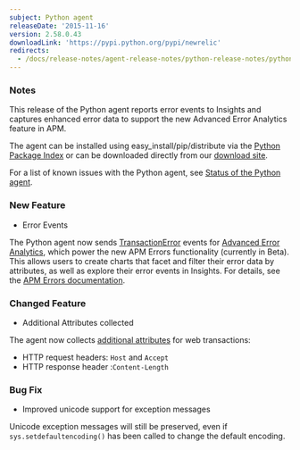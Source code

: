 ```yaml
---
subject: Python agent
releaseDate: '2015-11-16'
version: 2.58.0.43
downloadLink: 'https://pypi.python.org/pypi/newrelic'
redirects:
  - /docs/release-notes/agent-release-notes/python-release-notes/python-agent-2580x
---
```


### Notes

This release of the Python agent reports error events to Insights and captures enhanced error data to support the new Advanced Error Analytics feature in APM.

The agent can be installed using easy_install/pip/distribute via the [Python Package Index](https://pypi.python.org/pypi/newrelic) or can be downloaded directly from our [download site](http://download.newrelic.com/python_agent/release/).

For a list of known issues with the Python agent, see [Status of the Python agent](https://docs.newrelic.com/docs/python/status-of-python-agent).

### New Feature

* Error Events

The Python agent now sends [TransactionError](https://docs.newrelic.com/docs/insights/new-relic-insights/decorating-events/error-event-default-attributes-insights) events for [Advanced Error Analytics](https://blog.newrelic.com/2015/11/12/apm-error-analytics/), which power the new APM Errors functionality (currently in Beta). This allows users to create charts that facet and filter their error data by attributes, as well as explore their error events in Insights. For details, see the [APM Errors documentation](https://docs.newrelic.com/docs/apm/applications-menu/events/view-apm-errors-error-traces).

### Changed Feature

* Additional Attributes collected

The agent now collects [additional attributes](https://docs.newrelic.com/docs/agents/python-agent/attributes/python-agent-attributes#attributes) for web transactions:

* HTTP request headers: `Host` and `Accept`
* HTTP response header :`Content-Length`

### Bug Fix

* Improved unicode support for exception messages

Unicode exception messages will still be preserved, even if `sys.setdefaultencoding()` has been called to change the default encoding.
